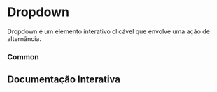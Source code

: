 

<Meta of={DropdownStories} />

# Dropdown

<p>
  Dropdown é um elemento interativo clicável que envolve uma ação de
  alternância.
</p>

### Common

<Canvas of={DropdownStories.Common} layout="centered" />

## Documentação Interativa

<Primary />
<Controls />
